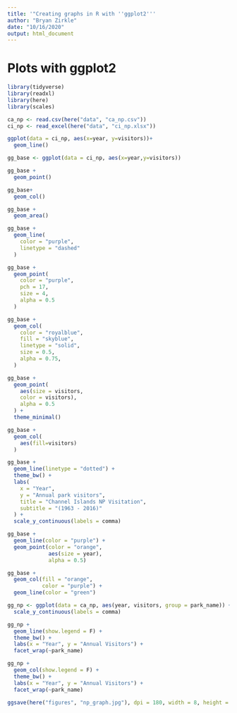 ```yaml
---
title: '"Creating graphs in R with ''ggplot2'''
author: "Bryan Zirkle"
date: "10/16/2020"
output: html_document
---
```


# Plots with ggplot2

```r
library(tidyverse)
library(readxl)
library(here)
library(scales)
```

```r
ca_np <- read.csv(here("data", "ca_np.csv"))
ci_np <- read_excel(here("data", "ci_np.xlsx"))
```

```r
ggplot(data = ci_np, aes(x=year, y=visitors))+
  geom_line()
```

```r
gg_base <- ggplot(data = ci_np, aes(x=year,y=visitors))
```

```r
gg_base +
  geom_point()
```

```r
gg_base+
  geom_col()
```

```r
gg_base +
  geom_area()
```

```r
gg_base +
  geom_line(
    color = "purple",
    linetype = "dashed"
  )
```

```r
gg_base + 
  geom_point(
    color = "purple",
    pch = 17,
    size = 4,
    alpha = 0.5
  )
```

```r
gg_base +
  geom_col(
    color = "royalblue",
    fill = "skyblue",
    linetype = "solid",
    size = 0.5,
    alpha = 0.75,
  )
```

```r
gg_base +
  geom_point(
    aes(size = visitors,
    color = visitors),
    alpha = 0.5
  ) +
  theme_minimal()
```

```r
gg_base +
  geom_col(
    aes(fill=visitors)
  )
```

```r
gg_base +
  geom_line(linetype = "dotted") +
  theme_bw() +
  labs(
    x = "Year",
    y = "Annual park visitors",
    title = "Channel Islands NP Visitation",
    subtitle = "(1963 - 2016)"
  ) +
  scale_y_continuous(labels = comma)
```

```r
gg_base +
  geom_line(color = "purple") +
  geom_point(color = "orange",
             aes(size = year),
             alpha = 0.5)
```

```r
gg_base +
  geom_col(fill = "orange",
           color = "purple") +
  geom_line(color = "green")
```

```r
gg_np <- ggplot(data = ca_np, aes(year, visitors, group = park_name)) +
  scale_y_continuous(labels = comma)
```

```r
gg_np +
  geom_line(show.legend = F) +
  theme_bw() +
  labs(x = "Year", y = "Annual Visitors") +
  facet_wrap(~park_name)
```

```r
gg_np +
  geom_col(show.legend = F) +
  theme_bw() +
  labs(x = "Year", y = "Annual Visitors") +
  facet_wrap(~park_name)
```

```r
ggsave(here("figures", "np_graph.jpg"), dpi = 180, width = 8, height = 7)
```


